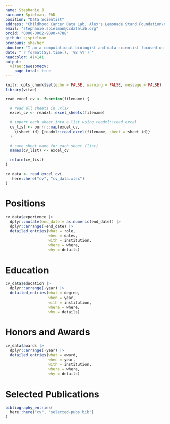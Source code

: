 ```yaml
---
name: Stephanie J.
surname: Spielman, PhD
position: "Data Scientist"
address: "Childhood Cancer Data Lab, Alex's Lemonade Stand Foundation\n3 Bala Plaza, Bala Cynwyd, PA 19004"
email: "stephanie.spielman@ccdatalab.org"
orcid: "0000-0002-9090-4788"
github: sjspielman
pronouns: she/her
aboutme: "I am a computational biologist and data scientist focused on developing open-source products to accelerate pediatric cancer research."
date: "`r format(Sys.time(), '%B %Y')`"
headcolor: 414141
output: 
  vitae::awesomecv:
    page_total: true
---
```


```r
knitr::opts_chunk$set(echo = FALSE, warning = FALSE, message = FALSE)
library(vitae)
```

```r
read_excel_cv <- function(filename) {
  
  # read all sheets in .xlsx 
  excel_cv <- readxl::excel_sheets(filename)
  
  # import each sheet into a list using readxl::read_excel
  cv_list <- purrr::map(excel_cv, 
    \(sheet_id) {readxl::read_excel(filename, sheet = sheet_id)}
  )
  
  # save sheet name for each sheet (list)
  names(cv_list) <- excel_cv
  
  return(cv_list)
}
```

```r
cv_data <- read_excel_cv(
   here::here("cv", "cv_data.xlsx")
)
```

# Positions

```r
cv_data$experience |> 
  dplyr::mutate(end_date = as.numeric(end_date)) |>
  dplyr::arrange(-end_date) |>
  detailed_entries(what = role,
                   when = dates,
                   with = institution,
                   where = where,
                   why = details)
```

# Education

```r
cv_data$education |>
  dplyr::arrange(-year) |>
  detailed_entries(what = degree,
                   when = year,
                   with = institution,
                   where = where,
                   why = details)
```


# Honors and Awards

```r
cv_data$awards |>
  dplyr::arrange(-year) |>
  detailed_entries(what = award,
                   when = year,
                   with = institution,
                   where = where,
                   why = details)
```

# Selected Publications

```r
bibliography_entries(
  here::here("cv", "selected-pubs.bib")
) 
```
